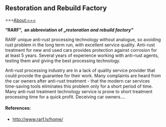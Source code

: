 ==Restoration and Rebuild Factory==

===About:===

'''“RARF”,  an abbreviation of „''restoration and rebuild factory"'''''

RARF unique anti-rust processing technology without analogue, so  avoiding rust problem in the long term run, with excellent service quality. Anti-rust treatment for new and used cars provides protection against corrosion for at least 5 years. Several years of experience working with anti-rust agents, testing them and giving the best processing technology. 

Anti-rust processing industry are in a lack of quality service provider that could provide the guarantee for their work. Many complaints are heard from the car owners after anti-rust treatment - that the modern car services time-saving tools eliminates this problem only for a short period of time. Many anti-rust treatment technology service is prone to short treatment processing time for a quick profit. Deceiving car owners....

====References:====
* http://www.rarf.lv/home/